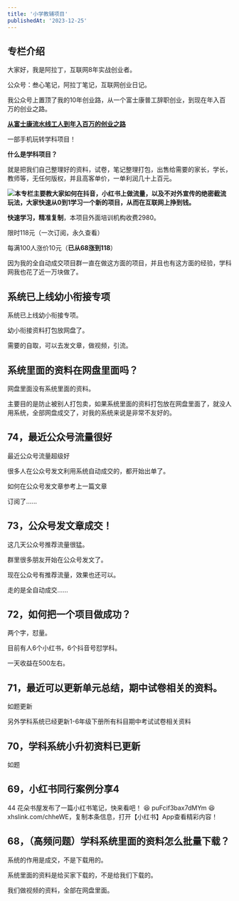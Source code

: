 ```yaml
---
title: '小学教辅项目'
publishedAt: '2023-12-25'
---
```


## 专栏介绍

大家好，我是阿拉丁，互联网8年实战创业者。

公众号：叁心笔记，阿拉丁笔记，互联网创业日记。

我公众号上置顶了我的10年创业路，从一个富士康普工辞职创业，到现在年入百万的创业之路。

[**从富士康流水线工人到年入百万的创业之路**](https://mp.weixin.qq.com/s/L9MtHIAqb8vcEfcNuS0-9Q)


一部手机玩转学科项目！

**什么是学科项目？**

就是把我们自己整理好的资料，试卷，笔记整理打包，出售给需要的家长，学长，教师等，无任何版权，并且高客单价，一单利润几十上百元。

![](https://static.xiaobot.net/file/2023-12-25/98198/36d142e6857396db99dc04d27014280c.jpeg)**本专栏主要教大家如何在抖音，小红书上做流量，以及不对外宣传的绝密截流玩法，大家快速从0到1学习一个新的项目，从而在互联网上挣到钱。**

**快速学习，精准复制**，本项目外面培训机构收费2980。

限时118元（一次订阅，永久查看）

每满100人涨价10元（**已从68涨到118**）

因为我的全自动成交项目群一直在做这方面的项目，并且也有这方面的经验，学科网我也花了近一万块做了。


## 系统已上线幼小衔接专项
系统已上线幼小衔接专项。

幼小衔接资料打包放网盘了。

需要的自取，可以去发文章，做视频，引流。

## 系统里面的资料在网盘里面吗？
网盘里面没有系统里面的资料。

主要目的是防止被别人打包卖，如果系统里面的资料打包放在网盘里面了，就没人用系统，全部网盘成交了，对我的系统来说是非常不友好的。

## 74，最近公众号流量很好
最近公众号流量超级好

很多人在公众号发文利用系统自动成交的，都开始出单了。

如何在公众号发文章参考上一篇文章

订阅了......

## 73，公众号发文章成交！
这几天公众号推荐流量很猛。

群里很多朋友开始在公众号发文了。

现在公众号有推荐流量，效果也还可以。

走的是全自动成交......

## 72，如何把一个项目做成功？
两个字，怼量。

目前有人6个小红书，6个抖音号怼学科。

一天收益在500左右。

## 71，最近可以更新单元总结，期中试卷相关的资料。
如题更新

另外学科系统已经更新1-6年级下册所有科目期中考试试卷相关资料

## 70，学科系统小升初资料已更新
如题

## 69，小红书同行案例分享4
44 花朵书屋发布了一篇小红书笔记，快来看吧！ 😆 puFcif3bax7dMYm 😆 xhslink.com/chheWE，复制本条信息，打开【小红书】App查看精彩内容！

## 68，（高频问题）学科系统里面的资料怎么批量下载？
系统的作用是成交，不是下载用的。

系统里面的资料是给买家下载的，不是给我们下载的。

我们做视频的资料，全部在网盘里面。

